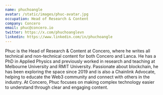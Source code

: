```yaml
---
name: phuchoangle
avatar: /static/images/phuc-avatar.jpg
occupation: Head of Research & Content
company: Concero
email: phuc@concero.io
twitter: https://x.com/phuchoanglevn
linkedin: https://www.linkedin.com/in/phuchoangle
---
```


Phuc is the Head of Research & Content at Concero, where he writes all technical and non-technical content for both Concero and Lanca. 
He has a PhD in Applied Physics and previously worked in research and teaching at Melbourne University and RMIT University. 
Passionate about blockchain, he has been exploring the space since 2019 and is also a Chainlink Advocate, helping to educate the Web3 community and connect with others in the industry. 
At Concero, Phuc focuses on making complex technology easier to understand through clear and engaging content.

